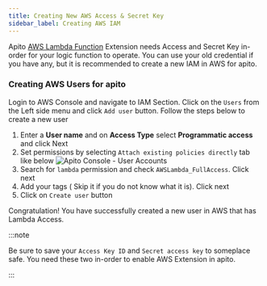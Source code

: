 ```yaml
---
title: Creating New AWS Access & Secret Key
sidebar_label: Creating AWS IAM
---
```


Apito [AWS Lambda Function](/docs/logic/enable-lambda-extension) Extension needs Access and Secret Key in-order for your logic function to operate. You can use your old credential if you have any,
but it is recommended to create a new IAM in AWS for apito.

### Creating AWS Users for apito

Login to AWS Console and navigate to IAM Section. Click on the `Users` from the Left side menu and click `Add user` button. Follow the steps below to create a new user

1. Enter a **User name** and on **Access Type** select **Programmatic access** and click Next
2. Set permissions by selecting `Attach existing policies directly` tab like below
![Apito Console - User Accounts](https://cdn.apito.io/media/apito_documentation/T4FOR5PY20_Creating_AWS_User_Accounts.png)
3. Search for `lambda` permission and check `AWSLambda_FullAccess`. Click next
4. Add your tags ( Skip it if you do not know what it is). Click next
5. Click on `Create user` button

Congratulation! You have successfully created a new user in AWS that has Lambda Access.

:::note

Be sure to save your `Access Key ID` and `Secret access key` to someplace safe.
You need these two in-order to enable AWS Extension in apito.

:::
